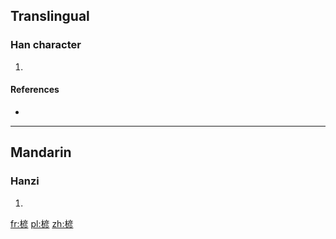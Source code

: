 ==Translingual==

===Han character===
{{Han char|rn=75|rad=木|as=09|sn=13|four=4092<sub>2</sub>|canj=木卜竹竹 (DYHH), 木卜大竹 (DYKH)}}

# {{defn|Han|sort=木09}}

====References====
* {{Han ref|kx=0538.350|dkj=15115|hdz=21254.140|uh=694C|ud=26956|bh=DDE9|bd=56809}}

----

==Mandarin==

===Hanzi===
{{cmn-hanzi|pin=[[yán]] ([[yan2]])|wg=yen<sup>2</sup>}}

# {{defn|lang=cmn|sort=木09}}

[[fr:楌]]
[[pl:楌]]
[[zh:楌]]